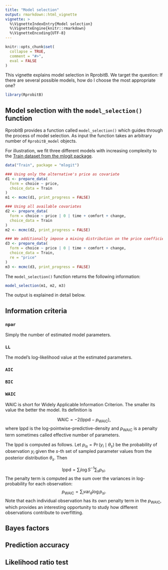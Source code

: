 ```yaml
---
title: "Model selection"
output: rmarkdown::html_vignette
vignette: >
  %\VignetteIndexEntry{Model selection}
  %\VignetteEngine{knitr::rmarkdown}
  %\VignetteEncoding{UTF-8}
---
```


```r
knitr::opts_chunk$set(
  collapse = TRUE,
  comment = "#>",
  eval = FALSE
)
```

This vignette explains model selection in RprobitB. We target the question: If there are several possible models, how do I choose the most appropriate one?

```r
library(RprobitB)
```

## Model selection with the `model_selection()` function

RprobitB provides a function called `model_selection()` which guides through the process of model selection. As input the function takes an arbitrary number of `RprobitB_model` objects.

For illustration, we fit three different models with increasing complexity to the [Train dataset from the mlogit package](https://cran.r-project.org/package=mlogit).

```r
data("Train", package = "mlogit")

### Using only the alternative's price as covariate
d1 <- prepare_data(
  form = choice ~ price,
  choice_data = Train
)
m1 <- mcmc(d1, print_progress = FALSE)

### Using all available covariates
d2 <- prepare_data(
  form = choice ~ price | 0 | time + comfort + change,
  choice_data = Train
)
m2 <- mcmc(d2, print_progress = FALSE)

### We additionally impose a mixing distribution on the price coefficient
d3 <- prepare_data(
  form = choice ~ price | 0 | time + comfort + change,
  choice_data = Train, 
  re = "price"
)
m3 <- mcmc(d3, print_progress = FALSE)
```

The `model_selection()` function returns the following information:

```r
model_selection(m1, m2, m3)
```

The output is explained in detail below.

## Information criteria

### `npar`

Simply the number of estimated model parameters.

### `LL`

The model's log-likelihood value at the estimated parameters.

### `AIC`

### `BIC`

### `WAIC`

WAIC is short for Widely Applicable Information Criterion. The smaller its value the better the model. Its definition is

$$\text{WAIC} = -2 ( \text{lppd} - p_\text{WAIC} ),$$
where $\text{lppd}$ is the log-pointwise-predictive-density and $p_\text{WAIC}$ is a penalty term sometimes called effective number of parameters.

The $\text{lppd}$ is computed as follows. Let $p_{is} = \Pr(y_i\mid \theta_s)$ be the probability of observation $y_i$ given the $s$-th set of sampled parameter values from the posterior distribution $\theta_s$. Then

$$\text{lppd} = \sum_i \log S^{-1} \sum_s p_{si}.$$
The penalty term is computed as the sum over the variances in log-probability for each observation:
$$p_\text{WAIC} = \sum_i \text{var}_{\theta} \log p_{si}. $$
Note that each individual observation has its own penalty term in the $p_\text{WAIC}$, which provides an interesting opportunity to study how different observations contribute to overfitting.

## Bayes factors

## Prediction accuracy

## Likelihood ratio test
